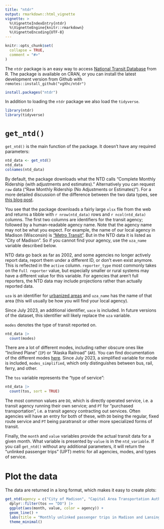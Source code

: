 ---
title: "ntdr"
output: rmarkdown::html_vignette
vignette: >
  %\VignetteIndexEntry{ntdr}
  %\VignetteEngine{knitr::rmarkdown}
  %\VignetteEncoding{UTF-8}
---

```{r, include = FALSE}
knitr::opts_chunk$set(
  collapse = TRUE,
  comment = "#>"
)
```

The ``ntdr`` package is an easy way to access [National Transit Database](https://www.transit.dot.gov/ntd/ntd-data) from R. The package is available on CRAN, or you can install the latest development version from Github with `remotes::install_github("vgXhc/ntdr")`

```{r eval=FALSE}
install.packages("ntdr")
```

In addition to loading the `ntdr` package we also load the `tidyverse`.

```{r setup}
library(ntdr)
library(tidyverse)
```

# `get_ntd()`
`get_ntd()` is the main function of the package. It doesn't have any required parameters:

```{r bare-get-ntd-call}
ntd_data <- get_ntd()
ntd_data
colnames(ntd_data)
```

By default, the package downloads what the NTD calls "Complete Monthly Ridership (with adjustments and estimates)." Alternatively you can request `raw` data ("Raw Monthly Ridership (No Adjustments or Estimates)"). For a more detailed discussion of the difference between the two data types, see [this blog post](https://haraldkliems.netlify.app/posts/2023-03-26-understanding-adjusted-data-in-the-national-transit-database/).

You see that the package downloads a fairly large `xlsx` file from the web and returns a tibble with `r nrow(ntd_data)` rows and `r ncol(ntd_data)` columns. The first two columns are identifiers for the transit agency; followed by a human-readable agency name. Note that the agency name may not be what you expect. For example, the name of our local agency in Madison (Wisconsin) is ["Metro Transit"](https://www.cityofmadison.com/metro). But in the NTD data it is listed as "City of Madison". So if you cannot find your agency, use the `uza_name` variable described below.

NTD data go back as far as 2002, and some agencies no longer actively report data, report them under a different ID, or don't even exist anymore. This is reflected in the `active` column. `reporter_type` most commonly takes on the `Full reporter` value, but especially smaller or rural systems may have a different value for this variable. For agencies that aren't full reporters, the NTD data may include projections rather than actually reported data. 

`uza` is an identifier for [urbanized areas](https://www.fhwa.dot.gov/planning/census_issues/urbanized_areas_and_mpo_tma/faq/page01.cfm#q2) and `uza_name` has the name of that area (this will usually be how you will find your local agency). 

Since July 2023, an additional identifier, `uace` is included. In future versions of the dataset, this identifier will likely replace the `uza` variable.

`modes` denotes the type of transit reported on. 

```{r}
ntd_data |>
  count(modes)
```

There are a lot of different modes, including rather obscure ones like "Inclined Plane" (`IP`) or "Alaska Railroad" (`AR`). You can find documentation of the different modes [here](https://ftis.org/iNTD-Urban/modes.pdf). Since July 2023, a simplified variable for mode is included, `modes_simplified`, which only distinguishes between bus, rail, ferry, and other.

The `tos` variable represents the "type of service":

```{r}
ntd_data |>
  count(tos, sort = TRUE)
```

The most common values are `DO`, which is directly operated service, i.e. a transit agency running their own service; and `PT` for "purchased transportation", i.e. a transit agency contracting out services. Often agencies will have an entry for both of these, with `DO` being the regular, fixed route service and `PT` being paratransit or other more specialized forms of transit.

Finally, the `month` and `value` variables provide the actual transit data for a given month. What variable is presented by `value` is in the `ntd_variable`. If you call `get_ntd()` without any additional parameters, it will return the "unlinked passenger trips" (UPT) metric for all agencies, modes, and types of service.


# Plot the data
The data are returned in a long format, which makes it easy to create plots:

```{r ridership-chart}
get_ntd(agency = c("City of Madison", "Capital Area Transportation Authority"), modes = "MB") |>
  dplyr::filter(tos == "DO") |>
  ggplot(aes(month, value, color = agency)) +
  geom_line() +
  labs(title = "Monthly unlinked passenger trips in Madison and Lansing") +
  theme_minimal()
```



